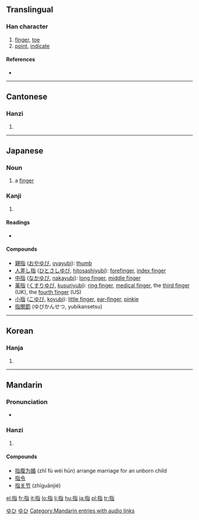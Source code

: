 ==Translingual==

===Han character===
{{Han char|rn=64|rad=手|as=06|sn=9|four=5106<sub>1</sub>|canj=手心日 (QPA)}}

# [[finger]], [[toe]]
# [[point]], [[indicate]]

====References====
* {{Han ref|kx=0429.200|dkj=12034|dj=0778.150|hdz=31873.050|uh=6307|ud=25351|bh=ABFC|bd=44028}}

----

==Cantonese==

===Hanzi===
{{yue-hanzi|jyut=|y=ji2}}

# {{defn|Cantonese}}

----

==Japanese==

===Noun===
{{ja-noun|k|count=本|hira=ゆび|rom=yubi|hidx=ゆひ}}

# a [[finger]]

===Kanji===
{{ja-kanji|grade=3|rs=手06}}

# {{defn|Japanese}}

====Readings====
* {{ja-readings|on=[[し]] (shi)|kun=[[ゆび]] (yubi), [[さす]] (sasu)}}

====Compounds====
* [[親指]] ([[おやゆび]], [[oyayubi]]): [[thumb]]
* [[人差し指]] ([[ひとさしゆび]], [[hitosashiyubi]]): [[forefinger]], [[index finger]]
* [[中指]] ([[なかゆび]], [[nakayubi]]): [[long finger]], [[middle finger]]
* [[薬指]] ([[くすりゆび]], [[kusuriyubi]]): [[ring finger]], [[medical finger]], the [[third finger]] (UK), the [[fourth finger]] (US)
* [[小指]] ([[こゆび]], [[koyubi]]): [[little finger]], [[ear-finger]], [[pinkie]]
* [[指関節]] (ゆびかんせつ, yubikansetsu)

[[Category:1000 Japanese basic words|ゆひ]]
[[Category:ja:Anatomy|ゆひ]]

----

==Korean==

===Hanja===
{{ko-hanja|hangeul=지|eumhun=|rv=ji|mr=chi|y=ci}}

# {{defn|Korean}}

----

==Mandarin==

===Pronunciation===
*{{audio|zh-zhǐ.ogg|audio}}

===Hanzi===
{{cmn-hanzi|pin=[[zhǐ]] ([[zhi3]])|wg=chih<sup>3</sup>}}

# {{defn|Mandarin}}

====Compounds====
* [[指腹为婚]] (zhǐ fù wéi hūn) arrange marriage for an unborn child
* [[指令]]
* [[指关节]] (zhīguānjié)

[[Category:Mandarin entries with audio links]]

[[el:指]]
[[fr:指]]
[[it:指]]
[[lo:指]]
[[li:指]]
[[hu:指]]
[[ja:指]]
[[pl:指]]
[[tr:指]]